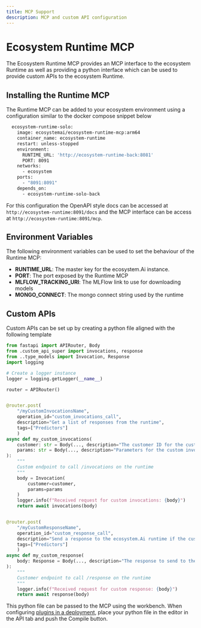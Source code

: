 ```yaml
---
title: MCP Support
description: MCP and custom API configuration
---
```


# Ecosystem Runtime MCP

The Ecosystem Runtime MCP provides an MCP interface to the ecosystem Runtime as well as providing a python interface which can be used to provide custom APIs to the ecosystem Runtime.

## Installing the Runtime MCP

The Runtime MCP can be added to your ecosystem environment using a configuration similar to the docker compose snippet below

```sh
  ecosystem-runtime-solo:
    image: ecosystemai/ecosystem-runtime-mcp:arm64
    container_name: ecosystem-runtime
    restart: unless-stopped
    environment:
      RUNTIME_URL: 'http://ecosystem-runtime-back:8081'
      PORT: 8091
    networks:
      - ecosystem
    ports:
      - "8091:8091"
    depends_on:
      - ecosystem-runtime-solo-back
```

For this configuration the OpenAPI style docs can be accessed at `http://ecosystem-runtime:8091/docs` and the MCP interface can be access at `http://ecosystem-runtime:8091/mcp`.

## Environment Variables

The following environment variables can be used to set the behaviour of the Runtime MCP:
- **RUNTIME_URL**: The master key for the ecosystem.Ai instance.
- **PORT**: The port exposed by the Runtime MCP
- **MLFLOW_TRACKING_URI**: The MLFlow link to use for downloading models
- **MONGO_CONNECT**: The mongo connect string used by the runtime

## Custom APIs

Custom APIs can be set up by creating a python file aligned with the following template
```python
from fastapi import APIRouter, Body
from .custom_api_super import invocations, response
from ..type_models import Invocation, Response
import logging

# Create a logger instance
logger = logging.getLogger(__name__)

router = APIRouter()


@router.post(
    "/myCustomInvocationsName",
    operation_id="custom_invocations_call",
    description="Get a list of responses from the runtime",
    tags=["Predictors"]
    )
async def my_custom_invocations(
    customer: str = Body(..., description="The customer ID for the custom invocation."),
    params: str = Body(..., description="Parameters for the custom invocation, typically a JSON string.")
):
    """
    Custom endpoint to call /invocations on the runtime
    """
    body = Invocation(
        customer=customer,
        params=params
    )
    logger.info(f"Received request for custom invocations: {body}")
    return await invocations(body)


@router.post(
    "/myCustomResponseName",
    operation_id="custom_response_call",
    description="Send a response to the ecosystem.Ai runtime if the customer reaction generated using the result from the /invocations endpoint is a success",
    tags=["Predictors"]
    )
async def my_custom_response(
    body: Response = Body(..., description="The response to send to the runtime")
):
    """
    Customer endpoint to call /response on the runtime
    """
    logger.info(f"Received request for custom response: {body}")
    return await response(body)
```

This python file can be passed to the MCP using the workbench. When configuring [plugins in a deployment](/docs/configuration/deployment/parameters), place your python file in the editor in the API tab and push the Compile button.